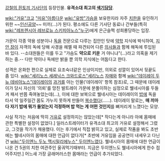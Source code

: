 [[강철의 흰토끼 기사단]]의 등장인물. '''유격소대 최고의 [[색기담당]]'''. 

[[wiki:"거유"크고]] [["미유"아름다운]] [[wiki:"유방"가슴]]을 보유한지라 자주 [[치한]]을 유인하기 위한 ~~[[인신공양]]~~ 미끼(...)가 된다. 평소에도 다른 기사단 동료나 간부들(특히 [[wiki:"레프렌시아 레브로뉴 스키피아노스"누구]])에게 은근슬쩍 성희롱당하는 입장. 

가문이 각종 약용 성분이나 [[독]]을 전문으로 다루는 집안인 탓에 [[약]]학 지식에 박식하여, [[지안 장]]이 자객의 독에 당해 사경을 헤멜 때 파견되어 다른 [[의사]]들과 함께 해독에 투입된 바 있다. --소대원들은 이를 두고 "가슴도 '''약으로 키운''' 거 야니냐"(...)라고 의혹을 제기하는 중.-- 다만 약이나 독에만 밝을 뿐 의학 지식에는 어둡다고 한다. 

성격은 온화한 편으로 실제로 요조숙녀같은 인상이지만, 의외로 성깔이 있어서 뒷끝도 좀 있다. [[wiki:"세리노스 세레닉스 크와드로스"세리노스]] [[자매]]와 함께 [[wiki:"데이레이 두뉴 데비아노스"데이레이]]의 [[과거]]를 아는 인물('데이레이' 항목 참조)로, 그 때문에 데이레이가 당시 자신의 '의뢰'를 망친 발트레이 가문에 분풀이하는 심정으로 웰네시아를 두들겨 패서 반쯤 죽여놓았는데(...), 이에 대한 보복으로 웰네시아는 데이레이의 [[밥]]에 독을 타서 약 일주일간 몸도 가누지 못하게 만들어 [[복수]]했다(......). 데이레이 말로는, '''매 끼마다 자기 밥에 뭐가 들었는지 걱정하며 밥 먹는 게 어떤 것인지'''를 뼈저리게 느꼈다는 모양. 

사실 작가는 처음에 딱히 [[거유]]로 설정하지는 않았는데[* 작다는게 아니라 아예 몸매에 관한 특별한 설정이 없었다.] 일러스트레이터가 유격소대 최고의 거유로 설정해서 그렸고, 그것을 작가가 채용했다. 이는 후기에서 직접 밝히고 있고, 실제로 작품을 봐도 초반에는 웰네시아의 몸매에 대한 언급이 없다가[* 초반에 거유임을 공공연이 내세우고 다닌 건 [[wiki:"두이엔느 두노 맥시밀리에누스" 두이엔느]]였다. 웰네시아의 몸매에 대한 언급이 나온 건 5권의 치한 여관주인 울궈먹기때부터. 지금은 두이엔느도 웰네시아에게 한수 접어주지만.] 어느새 가장 글래머러스한 몸매라는 언급이 추가되었다.
